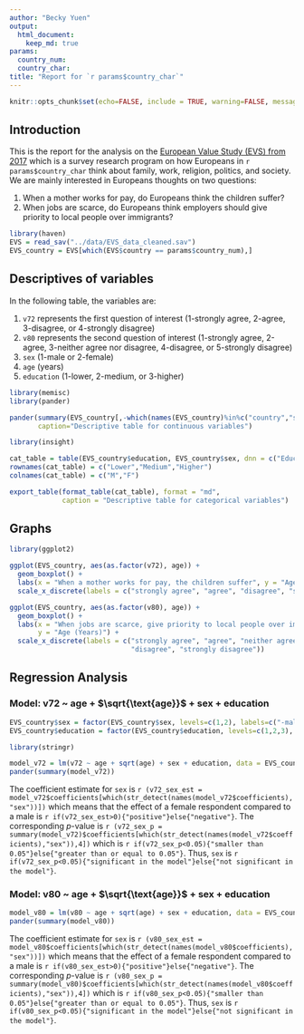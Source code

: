 ```yaml
---
author: "Becky Yuen"
output: 
  html_document:
    keep_md: true
params:
  country_num:
  country_char:
title: "Report for `r params$country_char`"
---
```


```r
knitr::opts_chunk$set(echo=FALSE, include = TRUE, warning=FALSE, message=FALSE)
```

## Introduction

This is the report for the analysis on the [European Value Study (EVS) from 2017](https://search.gesis.org/research_data/ZA7500) which is a survey research program on how Europeans in `r params$country_char` think about family, work, religion, politics, and society. We are mainly interested in Europeans thoughts on two questions:

1. When a mother works for pay, do Europeans think the children suffer?
2. When jobs are scarce, do Europeans think employers should give priority to local people over immigrants?

```r
library(haven)
EVS = read_sav("../data/EVS_data_cleaned.sav")
EVS_country = EVS[which(EVS$country == params$country_num),]
```

## Descriptives of variables

In the following table, the variables are:

1. `v72` represents the first question of interest (1-strongly agree, 2-agree, 3-disagree, or 4-strongly disagree)
2. `v80` represents the second question of interest (1-strongly agree, 2-agree, 3-neither agree nor disagree, 4-disagree, or 5-strongly disagree)
3. `sex` (1-male or 2-female)
4. `age` (years)
5. `education` (1-lower, 2-medium, or 3-higher)

```r
library(memisc)
library(pander)

pander(summary(EVS_country[,-which(names(EVS_country)%in%c("country","sex","education"))]), 
       caption="Descriptive table for continuous variables")
```

```r
library(insight)

cat_table = table(EVS_country$education, EVS_country$sex, dnn = c("Education","Sex"))
rownames(cat_table) = c("Lower","Medium","Higher")
colnames(cat_table) = c("M","F")

export_table(format_table(cat_table), format = "md", 
             caption = "Descriptive table for categorical variables")
```


## Graphs

```r
library(ggplot2)

ggplot(EVS_country, aes(as.factor(v72), age)) + 
  geom_boxplot() + 
  labs(x = "When a mother works for pay, the children suffer", y = "Age (Years)") + 
  scale_x_discrete(labels = c("strongly agree", "agree", "disagree", "strongly disagree"))
```

```r
ggplot(EVS_country, aes(as.factor(v80), age)) + 
  geom_boxplot() + 
  labs(x = "When jobs are scarce, give priority to local people over immigrants", 
       y = "Age (Years)") + 
  scale_x_discrete(labels = c("strongly agree", "agree", "neither agree nor disagree", 
                              "disagree", "strongly disagree"))
```

## Regression Analysis

### Model: v72 ~ age + $\sqrt{\text{age}}$ + sex + education

```r
EVS_country$sex = factor(EVS_country$sex, levels=c(1,2), labels=c("-male","-female"))
EVS_country$education = factor(EVS_country$education, levels=c(1,2,3), labels=c("-lower","-medium","-higher"))
```

```r
library(stringr)
```

```r
model_v72 = lm(v72 ~ age + sqrt(age) + sex + education, data = EVS_country)
pander(summary(model_v72))
```

The coefficient estimate for `sex` is `r (v72_sex_est = model_v72$coefficients[which(str_detect(names(model_v72$coefficients),"sex"))])` which means that the effect of a female respondent compared to a male is `r if(v72_sex_est>0){"positive"}else{"negative"}`. The corresponding $p$-value is `r (v72_sex_p = summary(model_v72)$coefficients[which(str_detect(names(model_v72$coefficients),"sex")),4])` which is `r if(v72_sex_p<0.05){"smaller than 0.05"}else{"greater than or equal to 0.05"}`. Thus, `sex` is `r if(v72_sex_p<0.05){"significant in the model"}else{"not significant in the model"}`.

### Model: v80 ~ age + $\sqrt{\text{age}}$ + sex + education

```r
model_v80 = lm(v80 ~ age + sqrt(age) + sex + education, data = EVS_country)
pander(summary(model_v80))
```

The coefficient estimate for `sex` is `r (v80_sex_est = model_v80$coefficients[which(str_detect(names(model_v80$coefficients),"sex"))])` which means that the effect of a female respondent compared to a male is `r if(v80_sex_est>0){"positive"}else{"negative"}`. The corresponding $p$-value is `r (v80_sex_p = summary(model_v80)$coefficients[which(str_detect(names(model_v80$coefficients),"sex")),4])` which is `r if(v80_sex_p<0.05){"smaller than 0.05"}else{"greater than or equal to 0.05"}`. Thus, `sex` is `r if(v80_sex_p<0.05){"significant in the model"}else{"not significant in the model"}`.

